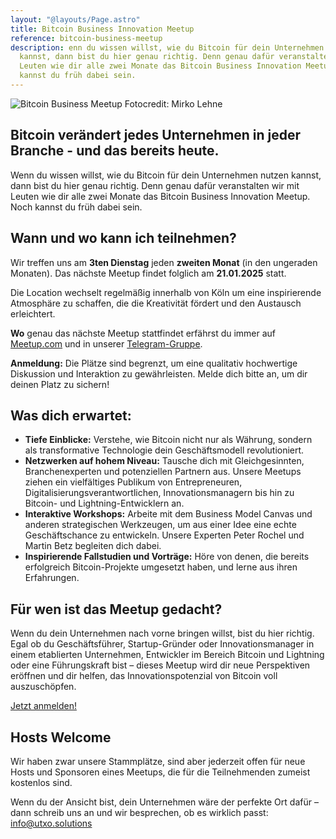 ```yaml
---
layout: "@layouts/Page.astro"
title: Bitcoin Business Innovation Meetup
reference: bitcoin-business-meetup
description: enn du wissen willst, wie du Bitcoin für dein Unternehmen nutzen
  kannst, dann bist du hier genau richtig. Denn genau dafür veranstalten wir mit
  Leuten wie dir alle zwei Monate das Bitcoin Business Innovation Meetup. Noch
  kannst du früh dabei sein.
---
```

![Bitcoin Business Meetup Fotocredit: Mirko Lehne](src/images/2404_ml_sbc_bootcamp_006.jpg "Bitcoin Business Meetup Fotocredit:Mirko Lehne")

## Bitcoin verändert jedes Unternehmen in jeder Branche - und das bereits heute.

Wenn du wissen willst, wie du Bitcoin für dein Unternehmen nutzen kannst, dann bist du hier genau richtig. Denn genau dafür veranstalten wir mit Leuten wie dir alle zwei Monate das Bitcoin Business Innovation Meetup. Noch kannst du früh dabei sein.

## Wann und wo kann ich teilnehmen?

Wir treffen uns am **3ten Dienstag** jeden **zweiten Monat** (in den ungeraden Monaten). Das nächste Meetup findet folglich am **21.01.2025** statt.

Die Location wechselt regelmäßig innerhalb von Köln um eine inspirierende Atmosphäre zu schaffen, die die Kreativität fördert und den Austausch erleichtert.

**Wo** genau das nächste Meetup stattfindet erfährst du immer auf [Meetup.com](<>) und in unserer [Telegram-Gruppe](<>).

**Anmeldung:** Die Plätze sind begrenzt, um eine qualitativ hochwertige Diskussion und Interaktion zu gewährleisten. Melde dich bitte an, um dir deinen Platz zu sichern!

## Was dich erwartet:

* **Tiefe Einblicke:** Verstehe, wie Bitcoin nicht nur als Währung, sondern als transformative Technologie dein Geschäftsmodell revolutioniert.
* **Netzwerken auf hohem Niveau:** Tausche dich mit Gleichgesinnten, Branchenexperten und potenziellen Partnern aus. Unsere Meetups ziehen ein vielfältiges Publikum von Entrepreneuren, Digitalisierungsverantwortlichen, Innovationsmanagern bis hin zu Bitcoin- und Lightning-Entwicklern an.
* **Interaktive Workshops:** Arbeite mit dem Business Model Canvas und anderen strategischen Werkzeugen, um aus einer Idee eine echte Geschäftschance zu entwickeln. Unsere Experten Peter Rochel und Martin Betz begleiten dich dabei.
* **Inspirierende Fallstudien und Vorträge:** Höre von denen, die bereits erfolgreich Bitcoin-Projekte umgesetzt haben, und lerne aus ihren Erfahrungen.

## Für wen ist das Meetup gedacht?

Wenn du dein Unternehmen nach vorne bringen willst, bist du hier richtig. Egal ob du Geschäftsführer, Startup-Gründer oder Innovationsmanager in einem etablierten Unternehmen, Entwickler im Bereich Bitcoin und Lightning oder eine Führungskraft bist – dieses Meetup wird dir neue Perspektiven eröffnen und dir helfen, das Innovationspotenzial von Bitcoin voll auszuschöpfen.

<a href="https://www.meetup.com/de-DE/bitcoin-business-innovation/" class="btn btn-three mt-20">Jetzt anmelden!</a>
<br />

## Hosts Welcome

Wir haben zwar unsere Stammplätze, sind aber jederzeit offen für neue Hosts und Sponsoren eines Meetups, die für die Teilnehmenden zumeist kostenlos sind.

Wenn du der Ansicht bist, dein Unternehmen wäre der perfekte Ort dafür – dann schreib uns an und wir besprechen, ob es wirklich passt: [info@utxo.solutions](mailto:info@utxo.solutions)
